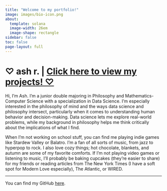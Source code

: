 ```yaml
---
title: "Welcome to my portfolio!"
image: images/bio-icon.png
about:
  template: solana
  image-width: 26em
  image-shape: rectangle
sidebar: false
toc: false
page-layout: full
---
```


# ♡ ash r. \| [Click here to view my projects! ♡](about.qmd)

Hi, I’m Ash. I’m a junior double majoring in Philosophy and Mathematics-Computer Science with a specialization in Data Science. I’m especially interested in the philosophy of mind and the ways data science and philosophy intersect, particularly when it comes to understanding human behavior and decision-making. Data science lets me explore real-world problems, while my background in philosophy helps me think critically about the implications of what I find.

When I’m not working on school stuff, you can find me playing indie games like Stardew Valley or Balatro. I’m a fan of all sorts of music, from jazz to hyperpop to rock. I also love cozy things; hot chocolate, blankets, and autumn are some of my favorite comforts. If I’m not playing video games or listening to music, I’ll probably be baking cupcakes (they’re easier to share) for my friends or reading articles from The New York Times (I have a soft spot for Modern Love especially), The Atlantic, or WIRED.

------------------------------------------------------------------------

You can find my GitHub [here](https://github.com/ashleymikali).
